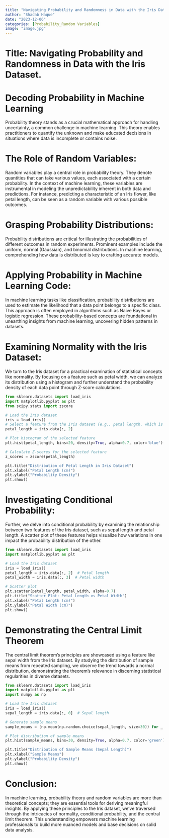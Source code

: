 ```yaml
---
title: "Navigating Probability and Randomness in Data with the Iris Dataset."
author: "Shadab Haque"
date: "2023-12-06"
categories: [Probability_Random Variables]
image: "image.jpg"
---
```


# Title: Navigating Probability and Randomness in Data with the Iris Dataset.


# Decoding Probability in Machine Learning
Probability theory stands as a crucial mathematical approach for handling uncertainty, a common challenge in machine learning. This theory enables practitioners to quantify the unknown and make educated decisions in situations where data is incomplete or contains noise.



# The Role of Random Variables:
Random variables play a central role in probability theory. They denote quantities that can take various values, each associated with a certain probability. In the context of machine learning, these variables are instrumental in modeling the unpredictability inherent in both data and predictions. For instance, predicting a characteristic of an Iris flower, like petal length, can be seen as a random variable with various possible outcomes.

# Grasping Probability Distributions:
Probability distributions are critical for illustrating the probabilities of different outcomes in random experiments. Prominent examples include the uniform, normal (Gaussian), and binomial distributions. In machine learning, comprehending how data is distributed is key to crafting accurate models.

# Applying Probability in Machine Learning Code:

In machine learning tasks like classification, probability distributions are used to estimate the likelihood that a data point belongs to a specific class. This approach is often employed in algorithms such as Naive Bayes or logistic regression. These probability-based concepts are foundational in unearthing insights from machine learning, uncovering hidden patterns in datasets.

# Examining Normality with the Iris Dataset:
We turn to the Iris dataset for a practical examination of statistical concepts like normality. By focusing on a feature such as petal width, we can analyze its distribution using a histogram and further understand the probability density of each data point through Z-score calculations.

```python
from sklearn.datasets import load_iris
import matplotlib.pyplot as plt
from scipy.stats import zscore

# Load the Iris dataset
iris = load_iris()
# Select a feature from the Iris dataset (e.g., petal length, which is at index 2)
petal_length = iris.data[:, 2]

# Plot histogram of the selected feature
plt.hist(petal_length, bins=20, density=True, alpha=0.7, color='blue')

# Calculate Z-scores for the selected feature
z_scores = zscore(petal_length)

plt.title("Distribution of Petal Length in Iris Dataset")
plt.xlabel("Petal Length (cm)")
plt.ylabel("Probability Density")
plt.show()
```

# Investigating Conditional Probability:
Further, we delve into conditional probability by examining the relationship between two features of the Iris dataset, such as sepal length and petal length. A scatter plot of these features helps visualize how variations in one impact the probability distribution of the other.
```python
from sklearn.datasets import load_iris
import matplotlib.pyplot as plt

# Load the Iris dataset
iris = load_iris()
petal_length = iris.data[:, 2]  # Petal length
petal_width = iris.data[:, 3]  # Petal width

# Scatter plot
plt.scatter(petal_length, petal_width, alpha=0.7)
plt.title("Scatter Plot: Petal Length vs Petal Width")
plt.xlabel("Petal Length (cm)")
plt.ylabel("Petal Width (cm)")
plt.show()

```
# Demonstrating the Central Limit Theorem 
The central limit theorem's principles are showcased using a feature like sepal width from the Iris dataset. By studying the distribution of sample means from repeated sampling, we observe the trend towards a normal distribution, demonstrating the theorem's relevance in discerning statistical regularities in diverse datasets.
```python
from sklearn.datasets import load_iris
import matplotlib.pyplot as plt
import numpy as np

# Load the Iris dataset
iris = load_iris()
sepal_length = iris.data[:, 0]  # Sepal length

# Generate sample means
sample_means = [np.mean(np.random.choice(sepal_length, size=30)) for _ in range(1000)]

# Plot distribution of sample means
plt.hist(sample_means, bins=30, density=True, alpha=0.7, color='green')

plt.title("Distribution of Sample Means (Sepal Length)")
plt.xlabel("Sample Means")
plt.ylabel("Probability Density")
plt.show()

```

# Conclusion:
In machine learning, probability theory and random variables are more than theoretical concepts; they are essential tools for deriving meaningful insights. By applying these principles to the Iris dataset, we've traversed through the intricacies of normality, conditional probability, and the central limit theorem. This understanding empowers machine learning professionals to build more nuanced models and base decisions on solid data analysis.

